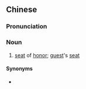==Chinese==
{{zh-forms}}

===Pronunciation===
{{zh-pron
|m=kèzuò
|cat=n
}}

===Noun===
{{zh-noun}}

# {{lb|zh|literary}} [[seat]] of [[honor]]; [[guest]]'s [[seat]]

====Synonyms====
* {{zh-l|客座}}